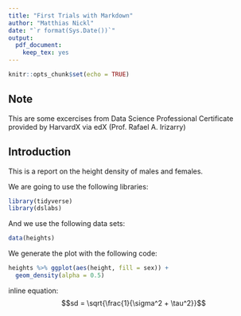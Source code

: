```yaml
---
title: "First Trials with Markdown"
author: "Matthias Nickl"
date: "`r format(Sys.Date())`"
output: 
  pdf_document: 
    keep_tex: yes
---
```


```r
knitr::opts_chunk$set(echo = TRUE)
```

## Note

This are some excercises from Data Science Professional Certificate provided by HarvardX via edX (Prof. Rafael A. Irizarry)

## Introduction

This is a report on the height density of males and females.

We are going to use the following libraries:

```r
library(tidyverse)
library(dslabs)
```

And we use the following data sets:

```r
data(heights)
```

We generate the plot with the following code:

```r
heights %>% ggplot(aes(height, fill = sex)) +
  geom_density(alpha = 0.5)
```

inline equation: $$sd = \sqrt{\frac{1}{\sigma^2 + \tau^2}}$$

